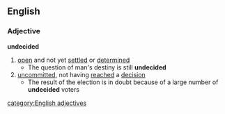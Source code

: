==English==
===Adjective===
'''undecided'''
#[[open]] and not yet [[settled]] or [[determined]]
#* The question of man's destiny is still '''undecided'''
#[[uncommitted]], not having [[reached]] a [[decision]]
#* The result of the election is in doubt because of a large number of '''undecided''' voters
[[category:English adjectives]]